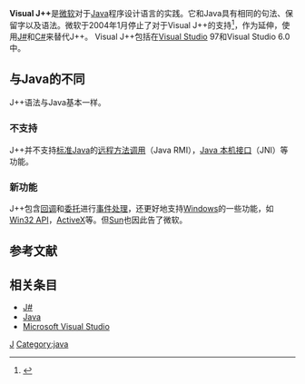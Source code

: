 
{{expand|time=2018-07-28T06:01:34+00:00}}
'''Visual J++'''是[[微软|微软]]对于[[Java|Java]]程序设计语言的实践。它和Java具有相同的句法、保留字以及语法。微软于2004年1月停止了对于Visual J++的支持<ref>{{Cite web |url=http://www.informit.com/articles/article.aspx?p=101152 |title=存档副本 |access-date=2011-09-28 |archive-date=2021-05-09 |archive-url=https://web.archive.org/web/20210509072101/https://www.informit.com/articles/article.aspx?p=101152 }}</ref>，作为延伸，使用[[J♯|J#]]和[[C_Sharp|C#]]来替代J++。
Visual J++包括在[[Microsoft_Visual_Studio|Visual Studio]] 97和Visual Studio 6.0中。

==与Java的不同==
J++语法与Java基本一样。
===不支持===
J++并不支持[[Java|标准Java]]的[[Java_RMI|远程方法调用]]（Java RMI），[[JNI|Java 本机接口]]（JNI）等功能。
===新功能===
J++包含[[回调|回调]]和[[委托|委托]]进行[[事件处理|事件处理]]，还更好地支持[[Windows|Windows]]的一些功能，如[[Win32_API|Win32 API]]，[[ActiveX|ActiveX]]等。但[[Sun|Sun]]也因此告了微软。

== 参考文献 ==
{{reflist}}

== 相关条目 ==
* [[J_Sharp|J#]]
* [[Java|Java]]
* [[Microsoft_Visual_Studio|Microsoft Visual Studio]]
{{程序设计语言|C#}}

[[Category:Microsoft_Visual_Studio|J]]
[[Category:java|Category:java]]